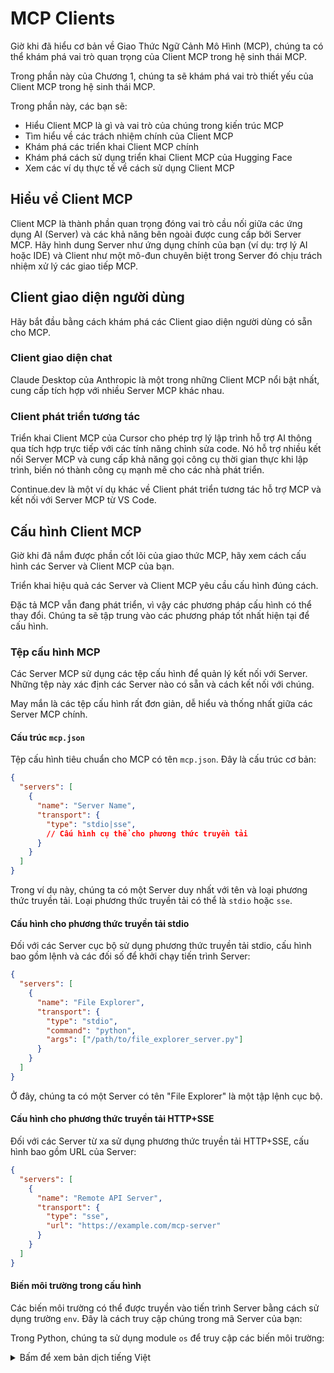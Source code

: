 # MCP Clients

Giờ khi đã hiểu cơ bản về Giao Thức Ngữ Cảnh Mô Hình (MCP), chúng ta có thể khám phá vai trò quan trọng của Client MCP trong hệ sinh thái MCP.

Trong phần này của Chương 1, chúng ta sẽ khám phá vai trò thiết yếu của Client MCP trong hệ sinh thái MCP.

Trong phần này, các bạn sẽ:

* Hiểu Client MCP là gì và vai trò của chúng trong kiến trúc MCP
* Tìm hiểu về các trách nhiệm chính của Client MCP
* Khám phá các triển khai Client MCP chính
* Khám phá cách sử dụng triển khai Client MCP của Hugging Face
* Xem các ví dụ thực tế về cách sử dụng Client MCP

## Hiểu về Client MCP

Client MCP là thành phần quan trọng đóng vai trò cầu nối giữa các ứng dụng AI (Server) và các khả năng bên ngoài được cung cấp bởi Server MCP. Hãy hình dung Server như ứng dụng chính của bạn (ví dụ: trợ lý AI hoặc IDE) và Client như một mô-đun chuyên biệt trong Server đó chịu trách nhiệm xử lý các giao tiếp MCP.

## Client giao diện người dùng

Hãy bắt đầu bằng cách khám phá các Client giao diện người dùng có sẵn cho MCP.

### Client giao diện chat

Claude Desktop của Anthropic là một trong những Client MCP nổi bật nhất, cung cấp tích hợp với nhiều Server MCP khác nhau.

### Client phát triển tương tác

Triển khai Client MCP của Cursor cho phép trợ lý lập trình hỗ trợ AI thông qua tích hợp trực tiếp với các tính năng chỉnh sửa code. Nó hỗ trợ nhiều kết nối Server MCP và cung cấp khả năng gọi công cụ thời gian thực khi lập trình, biến nó thành công cụ mạnh mẽ cho các nhà phát triển.

Continue.dev là một ví dụ khác về Client phát triển tương tác hỗ trợ MCP và kết nối với Server MCP từ VS Code.

## Cấu hình Client MCP

Giờ khi đã nắm được phần cốt lõi của giao thức MCP, hãy xem cách cấu hình các Server và Client MCP của bạn.

Triển khai hiệu quả các Server và Client MCP yêu cầu cấu hình đúng cách.

<Tip>

Đặc tả MCP vẫn đang phát triển, vì vậy các phương pháp cấu hình có thể thay đổi. Chúng ta sẽ tập trung vào các phương pháp tốt nhất hiện tại để cấu hình.

</Tip>

### Tệp cấu hình MCP

Các Server MCP sử dụng các tệp cấu hình để quản lý kết nối với Server. Những tệp này xác định các Server nào có sẵn và cách kết nối với chúng.

May mắn là các tệp cấu hình rất đơn giản, dễ hiểu và thống nhất giữa các Server MCP chính.

#### Cấu trúc `mcp.json`

Tệp cấu hình tiêu chuẩn cho MCP có tên `mcp.json`. Đây là cấu trúc cơ bản:

```json
{
  "servers": [
    {
      "name": "Server Name",
      "transport": {
        "type": "stdio|sse",
        // Cấu hình cụ thể cho phương thức truyền tải
      }
    }
  ]
}
```

Trong ví dụ này, chúng ta có một Server duy nhất với tên và loại phương thức truyền tải. Loại phương thức truyền tải có thể là `stdio` hoặc `sse`.

#### Cấu hình cho phương thức truyền tải stdio

Đối với các Server cục bộ sử dụng phương thức truyền tải stdio, cấu hình bao gồm lệnh và các đối số để khởi chạy tiến trình Server:

```json
{
  "servers": [
    {
      "name": "File Explorer",
      "transport": {
        "type": "stdio",
        "command": "python",
        "args": ["/path/to/file_explorer_server.py"]
      }
    }
  ]
}
```

Ở đây, chúng ta có một Server có tên "File Explorer" là một tập lệnh cục bộ.

#### Cấu hình cho phương thức truyền tải HTTP+SSE

Đối với các Server từ xa sử dụng phương thức truyền tải HTTP+SSE, cấu hình bao gồm URL của Server:

```json
{
  "servers": [
    {
      "name": "Remote API Server",
      "transport": {
        "type": "sse",
        "url": "https://example.com/mcp-server"
      }
    }
  ]
}
```

#### Biến môi trường trong cấu hình

Các biến môi trường có thể được truyền vào tiến trình Server bằng cách sử dụng trường `env`. Đây là cách truy cập chúng trong mã Server của bạn:

<hfoptions id="env-variables">
<hfoption id="python">

Trong Python, chúng ta sử dụng module `os` để truy cập các biến môi trường:

<details>
<summary>Bấm để xem bản dịch tiếng Việt</summary>
```
import os

# Truy cập các biến môi trường
github_token = os.environ.get("GITHUB_TOKEN")
if not github_token:
    raise ValueError("GITHUB_TOKEN environment variable is required")

# Sử dụng token trong mã Server
def make_github_request():
    headers = {"Authorization": f"Bearer {github_token}"}
    # ... phần còn lại của mã
```
</details>
```
import os

# Access environment variables
github_token = os.environ.get("GITHUB_TOKEN")
if not github_token:
    raise ValueError("GITHUB_TOKEN environment variable is required")

# Use the token in your server code
def make_github_request():
    headers = {"Authorization": f"Bearer {github_token}"}
    # ... rest of your code
```

</hfoption>
<hfoption id="javascript">

Trong JavaScript, chúng ta sử dụng object `process.env` để truy cập các biến môi trường:

<details>
<summary>Bấm để xem bản dịch tiếng Việt</summary>
```
// Truy cập các biến môi trường
const githubToken = process.env.GITHUB_TOKEN;
if (!githubToken) {
    throw new Error("GITHUB_TOKEN environment variable is required");
}

// Sử dụng token trong mã Server
function makeGithubRequest() {
    const headers = { "Authorization": `Bearer ${githubToken}` };
    // ... phần còn lại của mã
}
```
</details>
```
// Access environment variables
const githubToken = process.env.GITHUB_TOKEN;
if (!githubToken) {
    throw new Error("GITHUB_TOKEN environment variable is required");
}

// Use the token in your server code
function makeGithubRequest() {
    const headers = { "Authorization": `Bearer ${githubToken}` };
    // ... rest of your code
}
```

</hfoption>
</hfoptions>

Cấu hình tương ứng trong `mcp.json` sẽ trông như thế này:

```json
{
  "servers": [
    {
      "name": "GitHub API",
      "transport": {
        "type": "stdio",
        "command": "python",
        "args": ["/path/to/github_server.py"],
        "env": {
          "GITHUB_TOKEN": "your_github_token"
        }
      }
    }
  ]
}
```

### Ví dụ về Cấu hình

Hãy cùng xem qua một số kịch bản cấu hình trong thực tế:

#### Kịch bản 1: Cấu hình Server Cục bộ

Trong kịch bản này, chúng ta có một Server cục bộ là script Python có thể là trình khám phá file hoặc trình chỉnh sửa code.

```json
{
  "servers": [
    {
      "name": "File Explorer",
      "transport": {
        "type": "stdio",
        "command": "python",
        "args": ["/path/to/file_explorer_server.py"]
      }
    }
  ]
}
```

#### Kịch bản 2: Cấu hình Server Từ xa

Trong kịch bản này, chúng ta có một Server từ xa là API thời tiết.

```json
{
  "servers": [
    {
      "name": "Weather API",
      "transport": {
        "type": "sse",
        "url": "https://example.com/mcp-server"
      }
    }
  ]
}
```

Việc cấu hình đúng cách là yếu tố thiết yếu để triển khai thành công các tích hợp MCP. Bằng cách hiểu rõ các khía cạnh này, các bạn có thể tạo ra các kết nối mạnh mẽ và đáng tin cậy giữa các ứng dụng AI và các khả năng bên ngoài.

Trong phần tiếp theo, chúng ta sẽ khám phá hệ sinh thái các Server MCP có sẵn trên Hugging Face Hub và cách xuất bản Server của riêng bạn tại đó.

## Code Clients

Bạn cũng có thể sử dụng MCP Client trong code để các công cụ có sẵn cho LLM. Hãy cùng khám phá một số ví dụ trong `smolagents`.

Đầu tiên, hãy xem qua Server thời tiết từ trang trước. Trong `smolagents`, chúng ta có thể sử dụng lớp `ToolCollection` để tự động phát hiện và đăng ký các công cụ từ Server MCP. Việc này được thực hiện bằng cách truyền `StdioServerParameters` hoặc `SSEServerParameters` vào phương thức `ToolCollection.from_mcp`. Sau đó chúng ta có thể in các công cụ ra console.

<details>
<summary>Bấm để xem bản dịch tiếng Việt</summary>
```python
from smolagents import ToolCollection, CodeAgent
from mcp.client.stdio import StdioServerParameters

server_parameters = StdioServerParameters(command="uv", args=["run", "server.py"])

with ToolCollection.from_mcp(
    server_parameters, trust_remote_code=True
) as tools:
    print("\n".join(f"{t.name}: {t.description}" for t in tools))
```
</details>
```python
from smolagents import ToolCollection, CodeAgent
from mcp.client.stdio import StdioServerParameters

server_parameters = StdioServerParameters(command="uv", args=["run", "server.py"])

with ToolCollection.from_mcp(
    server_parameters, trust_remote_code=True
) as tools:
    print("\n".join(f"{t.name}: {t.description}" for t in tools))

```

<details>
<summary>
Kết quả
</summary>

```sh
Weather API: Get the weather in a specific location

```

</details>

Chúng ta cũng có thể kết nối đến Server MCP được host trên máy từ xa. Trong trường hợp này, chúng ta cần truyền `SSEServerParameters` vào phương thức `ToolCollection.from_mcp`.

<details>
<summary>Bấm để xem bản dịch tiếng Việt</summary>
```python
from smolagents.mcp_client import MCPClient

with MCPClient(
    {"url": "https://abidlabs-mcp-tools.hf.space/gradio_api/mcp/sse"}
) as tools:
    # Tools from the remote server are available
    print("\n".join(f"{t.name}: {t.description}" for t in tools))
```
</details>
```python
from smolagents.mcp_client import MCPClient

with MCPClient(
    {"url": "https://abidlabs-mcp-tools.hf.space/gradio_api/mcp/sse"}
) as tools:
    # Tools from the remote server are available
    print("\n".join(f"{t.name}: {t.description}" for t in tools))
```

<details>
<summary>
Kết quả
</summary>

```sh
prime_factors: Compute the prime factorization of a positive integer.
generate_cheetah_image: Generate a cheetah image.
image_orientation: Returns whether image is portrait or landscape.
sepia: Apply a sepia filter to the input image.
```

</details>

Bây giờ hãy xem cách sử dụng MCP Client trong một code agent.

<details>
<summary>Bấm để xem bản dịch tiếng Việt</summary>
```python
from smolagents import ToolCollection, CodeAgent
from mcp.client.stdio import StdioServerParameters
from smolagents import CodeAgent, InferenceClientModel

model = InferenceClientModel()

server_parameters = StdioServerParameters(command="uv", args=["run", "server.py"])

with ToolCollection.from_mcp(
    server_parameters, trust_remote_code=True
) as tool_collection:
    agent = CodeAgent(tools=[*tool_collection.tools], model=model)
    agent.run("What's the weather in Tokyo?")
```
</details>
```python
from smolagents import ToolCollection, CodeAgent
from mcp.client.stdio import StdioServerParameters
from smolagents import CodeAgent, InferenceClientModel

model = InferenceClientModel()

server_parameters = StdioServerParameters(command="uv", args=["run", "server.py"])

with ToolCollection.from_mcp(
    server_parameters, trust_remote_code=True
) as tool_collection:
    agent = CodeAgent(tools=[*tool_collection.tools], model=model)
    agent.run("What's the weather in Tokyo?")

```

<details>
<summary>
Kết quả
</summary>

```sh
The weather in Tokyo is sunny with a temperature of 20 degrees Celsius.
```

</details>

Chúng ta cũng có thể kết nối đến các gói MCP. Đây là ví dụ về cách kết nối đến gói `pubmedmcp`.

```python
from smolagents import ToolCollection, CodeAgent
from mcp import StdioServerParameters

server_parameters = StdioServerParameters(
    command="uv",
    args=["--quiet", "pubmedmcp@0.1.3"],
    env={"UV_PYTHON": "3.12", **os.environ},
)

with ToolCollection.from_mcp(server_parameters, trust_remote_code=True) as tool_collection:
    agent = CodeAgent(tools=[*tool_collection.tools], add_base_tools=True)
    agent.run("Please find a remedy for hangover.")
```

<details>
<summary>Kết quả</summary>

<details>
<summary>Bấm để xem bản dịch tiếng Việt</summary>
```sh
Phương pháp chữa nôn nao là uống nước.
```
</details>
```sh
The remedy for hangover is to drink water.
```

</details>

## Bước tiếp theo

Giờ bạn đã hiểu về MCP Client, hãy sẵn sàng để:
* Khám phá các triển khai MCP Server cụ thể
* Tìm hiểu về cách tạo MCP Client tùy chỉnh
* Đi sâu vào các mẫu tích hợp MCP nâng cao

Hãy tiếp tục hành trình của chúng ta vào thế giới của Giao Thức Ngữ Cảnh Mô Hình!